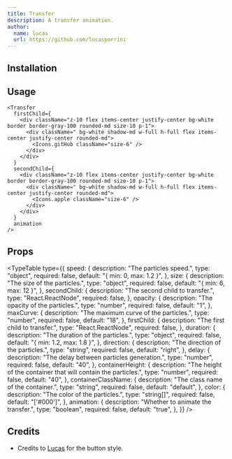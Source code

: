 ```yaml
---
title: Transfer
description: A transfer animation.
author:
  name: lucas
  url: https://github.com/lucasporrini
---
```


<ComponentPreview name="transfer-demo" />

## Installation

<ComponentInstallation name="transfer" />

## Usage

```tsx
<Transfer
  firstChild={
    <div className="z-10 flex items-center justify-center bg-white border border-gray-100 rounded-md size-10 p-1">
      <div className=" bg-white shadow-md w-full h-full flex items-center justify-center rounded-md">
        <Icons.gitHub className="size-6" />
      </div>
    </div>
  }
  secondChild={
    <div className="z-10 flex items-center justify-center bg-white border border-gray-100 rounded-md size-10 p-1">
      <div className=" bg-white shadow-md w-full h-full flex items-center justify-center rounded-md">
        <Icons.apple className="size-6" />
      </div>
    </div>
  }
  animation
/>
```

## Props

<TypeTable
  type={{
    speed: {
      description: "The particles speed.",
      type: "object",
      required: false,
      default: "{ min: 0, max: 1.2 }",
    },
    size: {
      description: "The size of the particles.",
      type: "object",
      required: false,
      default: "{ min: 6, max: 12 }",
    },
    secondChild: {
      description: "The second child to transfer.",
      type: "React.ReactNode",
      required: false,
    },
    opacity: {
      description: "The opacity of the particles.",
      type: "number",
      required: false,
      default: "1",
    },
    maxCurve: {
      description: "The maximum curve of the particles.",
      type: "number",
      required: false,
      default: "18",
    },
    firstChild: {
      description: "The first child to transfer.",
      type: "React.ReactNode",
      required: false,
    },
    duration: {
      description: "The duration of the particles.",
      type: "object",
      required: false,
      default: "{ min: 1.2, max: 1.8 }",
    },
    direction: {
      description: "The direction of the particles.",
      type: "string",
      required: false,
      default: "right",
    },
    delay: {
      description: "The delay between particles generation.",
      type: "number",
      required: false,
      default: "40",
    },
    containerHeight: {
      description:
        "The height of the container that will contain the particles.",
      type: "number",
      required: false,
      default: "40",
    },
    containerClassName: {
      description: "The class name of the container.",
      type: "string",
      required: false,
      default: "default",
    },
    color: {
      description: "The color of the particles.",
      type: "string[]",
      required: false,
      default: "['#000']",
    },
    animation: {
      description: "Whether to animate the transfer.",
      type: "boolean",
      required: false,
      default: "true",
    },
  }}
/>

## Credits

- Credits to [Lucas](https://github.com/lucasporrini) for the button style.
